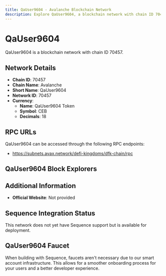 ```yaml
--- 
title: QaUser9604 - Avalanche Blockchain Network
description: Explore QaUser9604, a blockchain network with chain ID 70457. Learn about its native currency, QaUser9604 Token, and how to interact with the network.
---
```


# QaUser9604

QaUser9604 is a blockchain network with chain ID 70457.

## Network Details

- **Chain ID**: 70457
- **Chain Name**: Avalanche
- **Short Name**: QaUser9604
- **Network ID**: 70457
- **Currency**: 
  - **Name**: QaUser9604 Token
  - **Symbol**: CEB
  - **Decimals**: 18

## RPC URLs

QaUser9604 can be accessed through the following RPC endpoints:

- https://subnets.avax.network/defi-kingdoms/dfk-chain/rpc

## QaUser9604 Block Explorers



## Additional Information

- **Official Website**: Not provided

## Sequence Integration Status

This network does not yet have Sequence support but is available for deployment.

## QaUser9604 Faucet

When building with Sequence, faucets aren't necessary due to our smart account infrastructure. This allows for a smoother onboarding process for your users and a better developer experience.

